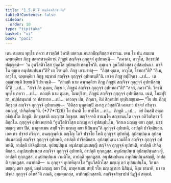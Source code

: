 ```yaml
---
title: "1.5.8.7 สญฺจิจฺจสิกฺขาปท"
tableOfContents: false
sidebar:
  order: 10
type: "tipitaka"
basket: "vi"
book: "paci"
---
```



<DynamicBreadcrumb />

<Division number="464" book="paci">

<Paragraph number="1379" book="paci">
เตน สมเยน พุทฺโธ ภควา สาวตฺถิยํ วิหรติ เชตวเน อนาถปิณฺฑิกสฺส อาราเม. เตน โข ปน สมเยน ฉพฺพคฺคิยา ภิกฺขู สตฺตรสวคฺคิยานํ ภิกฺขูนํ สญฺจิจฺจ กุกฺกุจฺจํ อุปทหนฺติ—  “ภควตา, อาวุโส, สิกฺขาปทํ ปญฺญตฺตํ—  ‘น อูนวีสติวโสฺส ปุคฺคโล อุปสมฺปาเทตพฺโพ’ติ. ตุมฺเห จ อูนวีสติวสฺสา อุปสมฺปนฺนา. กจฺจิ โน ตุมฺเห อนุปสมฺปนฺนา”ติ? เต โรทนฺติ. ภิกฺขู เอวมาหํสุ—  “กิสฺส ตุมฺเห, อาวุโส, โรทถา”ติ? “อิเม, อาวุโส, ฉพฺพคฺคิยา ภิกฺขู อมฺหากํ สญฺจิจฺจ กุกฺกุจฺจํ อุปทหนฺตี”ติ.
</Paragraph>

<Paragraph number="1380" book="paci">
เย เต ภิกฺขู อปฺปิจฺฉา …เป…  เต อุชฺฌายนฺติ ขิยฺยนฺติ วิปาเจนฺติ—  “กถญฺหิ นาม ฉพฺพคฺคิยา ภิกฺขู ภิกฺขูนํ สญฺจิจฺจ กุกฺกุจฺจํ อุปทหิสฺสนฺตี”ติ …เป…  “สจฺจํ กิร ตุมฺเห, ภิกฺขเว, ภิกฺขูนํ สญฺจิจฺจ กุกฺกุจฺจํ อุปทหถา”ติ? “สจฺจํ, ภควา”ติ. วิครหิ พุทฺโธ ภควา …เป…  กถญฺหิ นาม ตุมฺเห, โมฆปุริสา, ภิกฺขูนํ สญฺจิจฺจ กุกฺกุจฺจํ อุปทหิสฺสถ. เนตํ, โมฆปุริสา, อปฺปสนฺนานํ วา ปสาทาย …เป…  เอวญฺจ ปน, ภิกฺขเว, อิมํ สิกฺขาปทํ อุทฺทิเสยฺยาถ—
</Paragraph>

</Division>
<Division number="465" book="paci">

<Paragraph number="1381" book="paci">
<Emphasis>“โย ปน ภิกฺขุ ภิกฺขุสฺส สญฺจิจฺจ กุกฺกุจฺจํ อุปทเหยฺย—  ‘อิติสฺส มุหุตฺตมฺปิ อผาสุ ภวิสฺสตี’ติ เอตเทว ปจฺจยํ กริตฺวา อนญฺญํ, ปาจิตฺติยนฺ”</Emphasis>ติ. (*77*:<Emphasis>126</Emphasis>)
</Paragraph>

</Division>
<Division number="466" book="paci">

<Paragraph number="1382" book="paci">
<Emphasis>โย ปนา</Emphasis>ติ โย ยาทิโส …เป…  <Emphasis>ภิกฺขู</Emphasis>ติ …เป…  อยํ อิมสฺมิํ อตฺเถ อธิปฺเปโต ภิกฺขูติ.
</Paragraph>

<Paragraph number="1383" book="paci">
<Emphasis>ภิกฺขุสฺสา</Emphasis>ติ อญฺญสฺส ภิกฺขุสฺส.
</Paragraph>

<Paragraph number="1384" book="paci">
<Emphasis>สญฺจิจฺจา</Emphasis>ติ ชานนฺโต สญฺชานนฺโต เจจฺจ อภิวิตริตฺวา วีติกฺกโม.
</Paragraph>

<Paragraph number="1385" book="paci">
<Emphasis>กุกฺกุจฺจํ อุปทเหยฺยา</Emphasis>ติ “อูนวีสติวโสฺส มญฺเญ ตฺวํ อุปสมฺปนฺโน, วิกาเล มญฺเญ ตยา ภุตฺตํ, มชฺชํ มญฺเญ ตยา ปีตํ, มาตุคาเมน สทฺธิํ รโห มญฺเญ ตยา นิสินฺนนฺ”ติ กุกฺกุจฺจํ อุปทหติ, อาปตฺติ ปาจิตฺติยสฺส.
</Paragraph>

<Paragraph number="1386" book="paci">
<Emphasis>เอตเทว ปจฺจยํ กริตฺวา, อนญฺญนฺ</Emphasis>ติ น อญฺโญ โกจิ ปจฺจโย โหติ กุกฺกุจฺจํ อุปทหิตุํ.
</Paragraph>

</Division>
<Division number="467" book="paci">

<Paragraph number="1387" book="paci">
อุปสมฺปนฺเน อุปสมฺปนฺนสญฺญี สญฺจิจฺจ กุกฺกุจฺจํ อุปทหติ, อาปตฺติ ปาจิตฺติยสฺส. อุปสมฺปนฺเน เวมติโก สญฺจิจฺจ กุกฺกุจฺจํ อุปทหติ, อาปตฺติ ปาจิตฺติยสฺส. อุปสมฺปนฺเน อนุปสมฺปนฺนสญฺญี สญฺจิจฺจ กุกฺกุจฺจํ อุปทหติ, อาปตฺติ ปาจิตฺติยสฺส.
</Paragraph>

<Paragraph number="1388" book="paci">
อนุปสมฺปนฺนสฺส สญฺจิจฺจ กุกฺกุจฺจํ อุปทหติ, อาปตฺติ ทุกฺกฏสฺส. อนุปสมฺปนฺเน อุปสมฺปนฺนสญฺญี, อาปตฺติ ทุกฺกฏสฺส. อนุปสมฺปนฺเน เวมติโก, อาปตฺติ ทุกฺกฏสฺส. อนุปสมฺปนฺเน อนุปสมฺปนฺนสญฺญี, อาปตฺติ ทุกฺกฏสฺส.
</Paragraph>

</Division>
<Division number="468" book="paci">

<Paragraph number="1389" book="paci">
อนาปตฺติ—  น กุกฺกุจฺจํ อุปทหิตุกาโม “อูนวีสติวโสฺส มญฺเญ ตฺวํ อุปสมฺปนฺโน, วิกาเล มญฺเญ ตยา ภุตฺตํ, มชฺชํ มญฺเญ ตยา ปีตํ, มาตุคาเมน สทฺธิํ รโห มญฺเญ ตยา นิสินฺนํ, อิงฺฆ ชานาหิ, มา เต ปจฺฉา กุกฺกุจฺจํ อโหสี”ติ ภณติ, อุมฺมตฺตกสฺส, อาทิกมฺมิกสฺสาติ.

</Paragraph>
</Division>

<Paragraph number="1390" type="center" book="paci">
สญฺจิจฺจสิกฺขาปทํ นิฏฺฐิตํ สตฺตมํ.
</Paragraph>